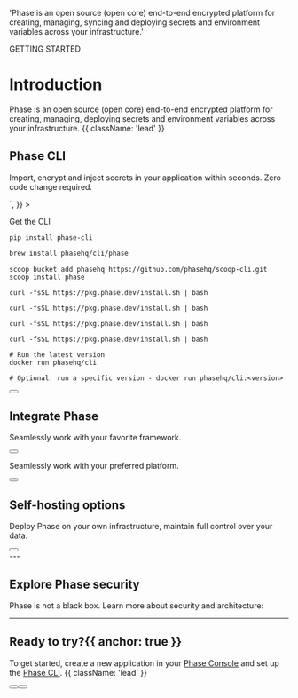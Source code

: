 

  'Phase is an open source (open core) end-to-end encrypted platform for creating, managing, syncing and deploying secrets and environment variables across your infrastructure.'

<HeroPattern />

<Tag variant="small">GETTING STARTED</Tag>

# Introduction

Phase is an open source (open core) end-to-end encrypted platform for creating, managing, deploying secrets and environment variables across your infrastructure. {{ className: 'lead' }}

## Phase CLI

Import, encrypt and inject secrets in your application within seconds. Zero code change required.

<div
  dangerouslySetInnerHTML={{
    __html: `
    <!DOCTYPE html>
<html>
<head>
  <link rel="stylesheet" type="text/css" href="/assets/asciinema/asciinema-player.css" />
</head>
<body>
  <div id="player"></div>
  <script src="/assets/asciinema/asciinema-player.min.js"></script>
  <script>
    AsciinemaPlayer.create(
      '/assets/asciinema/phase-cli-demo.cast',
      document.getElementById('player'),
      { cols: 96, rows: 35 }
    );
  </script>
</body>
</html>
  `,
  }}
></div>

Get the CLI

<CodeGroup>

```fish {{ title: 'Pip' }}
pip install phase-cli
```

```zsh {{ title: 'MacOS' }}
brew install phasehq/cli/phase
```

```fish {{ title: 'Windows' }}
scoop bucket add phasehq https://github.com/phasehq/scoop-cli.git
scoop install phase
```

```fish {{ title: 'Alpine Linux' }}
curl -fsSL https://pkg.phase.dev/install.sh | bash
```

```fish {{ title: 'RedHat/CentOS/Amazon Linux' }}
curl -fsSL https://pkg.phase.dev/install.sh | bash
```

```fish {{ title: 'Ubuntu/Debian' }}
curl -fsSL https://pkg.phase.dev/install.sh | bash
```

```fish {{ title: 'Arch Linux' }}
curl -fsSL https://pkg.phase.dev/install.sh | bash
```

```fish {{ title: 'Docker' }}
# Run the latest version
docker run phasehq/cli

# Optional: run a specific version - docker run phasehq/cli:<version>
```

</CodeGroup>

<div className="not-prose">
  <Button
    href="/cli/install"
    variant="text"
    arrow="right"
    children="Explore CLI Installation"
  />
</div>

## Integrate Phase

Seamlessly work with your favorite framework.

<FramewroksIntegration />

<div className="not-prose">
  <Button
    href="/integrations"
    variant="text"
    arrow="right"
    children="Explore Framework Integrations"
  />
</div>

Seamlessly work with your preferred platform.

<PlatformsIntegration />

<div className="not-prose">
  <Button
    href="integrations/platforms/docker"
    variant="text"
    arrow="right"
    children="Explore Platforms Integrations"
  />
</div>

## Self-hosting options

Deploy Phase on your own infrastructure, maintain full control over your data.

<Deployments />

<div className="not-prose">
  <Button
    href="/self-hosting"
    variant="text"
    arrow="right"
    children="Explore Deployment Options"
  />
</div>
---

## Explore Phase security

Phase is not a black box. Learn more about security and architecture:

<SecurityResources />

---

## Ready to try?{{ anchor: true }}

To get started, create a new application in your [Phase Console](https://console.phase.dev) and set up the [Phase CLI](/cli/usage). {{ className: 'lead' }}

<div className="not-prose mb-16 mt-6 flex gap-3">
  <Button href="/quickstart" arrow="right" children="🚀 Quickstart" />
  <Button
    href="/integrations"
    variant="outline"
    children="Explore Integrations"
  />
</div>
